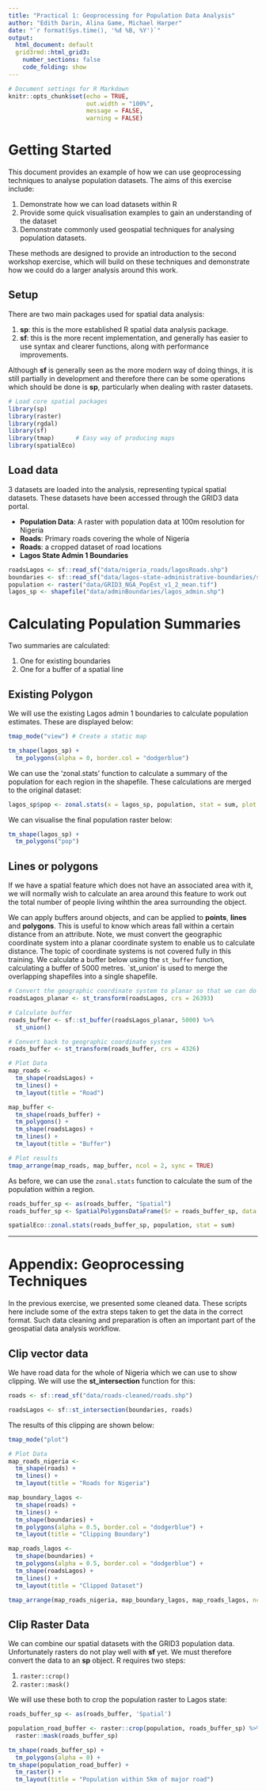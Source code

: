 ```yaml
---
title: "Practical 1: Geoprocessing for Population Data Analysis"
author: "Edith Darin, Alina Game, Michael Harper"
date: "`r format(Sys.time(), '%d %B, %Y')`"
output:
  html_document: default
  grid3rmd::html_grid3:
    number_sections: false
    code_folding: show
---
```


```r
# Document settings for R Markdown
knitr::opts_chunk$set(echo = TRUE,
                      out.width = "100%",
                      message = FALSE,
                      warning = FALSE)
```

# Getting Started

This document provides an example of how we can use geoprocessing techniques to analyse population datasets. The aims of this exercise include:

1. Demonstrate how we can load datasets within R
2. Provide some quick visualisation examples to gain an understanding of the dataset
3. Demonstrate commonly used geospatial techniques for analysing population datasets.

These methods are designed to provide an introduction to the second workshop exercise, which will build on these techniques and demonstrate how we could do a larger analysis around this work.

## Setup

There are two main packages used for spatial data analysis:

1. **sp**: this is the more established R spatial data analysis package.
2. **sf**: this is the more recent implementation, and generally has easier to use syntax and clearer functions, along with performance improvements. 

Although **sf** is generally seen as the more modern way of doing things, it is still partially in development and therefore there can be some operations which should be done is **sp**, particularly when dealing with raster datasets. 

```r

# Load core spatial packages
library(sp)
library(raster)
library(rgdal)
library(sf)
library(tmap)      # Easy way of producing maps
library(spatialEco)
```

## Load data

3 datasets are loaded into the analysis, representing typical spatial datasets. These datasets have been accessed through the GRID3 data portal.

- **Population Data**: A raster with population data at 100m resolution for Nigeria
- **Roads**: Primary roads covering the whole of Nigeria
- **Roads**: a cropped dataset of road locations
- **Lagos State Admin 1 Boundaries**

```r
roadsLagos <- sf::read_sf("data/nigeria_roads/lagosRoads.shp")
boundaries <- sf::read_sf("data/lagos-state-administrative-boundaries/state-administrative-boundaries.geojson")
population <- raster("data/GRID3_NGA_PopEst_v1_2_mean.tif")
lagos_sp <- shapefile("data/adminBoundaries/lagos_admin.shp")
```

# Calculating Population Summaries

Two summaries are calculated:

1. One for existing boundaries
2. One for a buffer of a spatial line

## Existing Polygon

We will use the existing Lagos admin 1 boundaries to calculate population estimates. These are displayed below:

```r
tmap_mode("view") # Create a static map 

tm_shape(lagos_sp) +
  tm_polygons(alpha = 0, border.col = "dodgerblue")
```

We can use the 'zonal.stats' function to calculate a summary of the population for each region in the shapefile. These calculations are merged to the original dataset:

```r
lagos_sp$pop <- zonal.stats(x = lagos_sp, population, stat = sum, plot = FALSE)
```

We can visualise the final population raster below:

```r
tm_shape(lagos_sp) +
  tm_polygons("pop")
```

## Lines or polygons

If we have a spatial feature which does not have an associated area with it, we will normally wish to calculate an area around this feature to work out the total number of people living wihthin the area surrounding the object.

We can apply buffers around objects, and can be applied to **points**, **lines** and **polygons**. This is useful to know which areas fall within a certain distance from an attribute.  Note, we must convert the geographic coordinate system into a planar coordinate system to enable us to calculate distance. The topic of coordinate systems is not covered fully in this training. We calculate a buffer below using the `st_buffer` function, calculating a buffer of 5000 metres. `st_union' is used to merge the overlapping shapefiles into a single shapefile.

```r
# Convert the geographic coordinate system to planar so that we can do distance based calculations
roadsLagos_planar <- st_transform(roadsLagos, crs = 26393)

# Calculate buffer
roads_buffer <- sf::st_buffer(roadsLagos_planar, 5000) %>%
  st_union()

# Convert back to geographic coordinate system
roads_buffer <- st_transform(roads_buffer, crs = 4326)
```


```r
# Plot Data
map_roads <-
  tm_shape(roadsLagos) +
  tm_lines() +
  tm_layout(title = "Road")

map_buffer <-
  tm_shape(roads_buffer) +
  tm_polygons() +
  tm_shape(roadsLagos) +
  tm_lines() +
  tm_layout(title = "Buffer")

# Plot results
tmap_arrange(map_roads, map_buffer, ncol = 2, sync = TRUE)
```

As before, we can use the `zonal.stats` function to calculate the sum of the population within a region.

```r
roads_buffer_sp <- as(roads_buffer, "Spatial")
roads_buffer_sp <- SpatialPolygonsDataFrame(Sr = roads_buffer_sp, data = data.frame(ID = 1), match.ID = FALSE)

spatialEco::zonal.stats(roads_buffer_sp, population, stat = sum)
```

------

# Appendix: Geoprocessing Techniques

In the previous exercise, we presented some cleaned data. These scripts here include some of the extra steps taken to get the data in the correct format. Such data cleaning and preparation is often an important part of the geospatial data analysis workflow.

## Clip vector data

We have road data for the whole of Nigeria which we can use to show clipping. We will use the **st_intersection** function for this:

```r
roads <- sf::read_sf("data/roads-cleaned/roads.shp")

roadsLagos <- sf::st_intersection(boundaries, roads)
```

The results of this clipping are shown below:

```r
tmap_mode("plot")

# Plot Data
map_roads_nigeria <- 
  tm_shape(roads) +
  tm_lines() +
  tm_layout(title = "Roads for Nigeria")

map_boundary_lagos <- 
  tm_shape(roads) +
  tm_lines() +
  tm_shape(boundaries) +
  tm_polygons(alpha = 0.5, border.col = "dodgerblue") +
  tm_layout(title = "Clipping Boundary")

map_roads_lagos <- 
  tm_shape(boundaries) +
  tm_polygons(alpha = 0.5, border.col = "dodgerblue") +
  tm_shape(roadsLagos) +
  tm_lines() +
  tm_layout(title = "Clipped Dataset")

tmap_arrange(map_roads_nigeria, map_boundary_lagos, map_roads_lagos, ncol = 3)
```

## Clip Raster Data

We can combine our spatial datasets with the GRID3 population data.  Unfortunately rasters do not play well with **sf** yet. We must therefore convert the data to an **sp** object. R requires two steps:

1. `raster::crop()`
2. `raster::mask()`

We will use these both to crop the population raster to Lagos state:

```r
roads_buffer_sp <- as(roads_buffer, 'Spatial')
```

```r
population_road_buffer <- raster::crop(population, roads_buffer_sp) %>%
  raster::mask(roads_buffer_sp)
```

```r
tm_shape(roads_buffer_sp) +
  tm_polygons(alpha = 0) +
tm_shape(population_road_buffer) +
  tm_raster() +
  tm_layout(title = "Population within 5km of major road")
```
